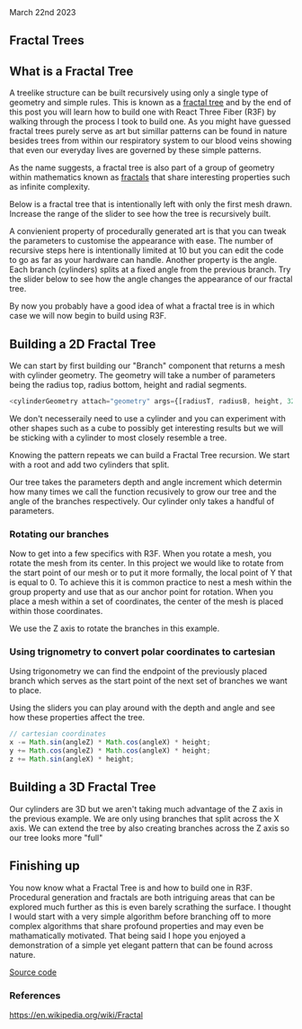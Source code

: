 
<Head>
  <title>Fractal Trees | Sergen Karaoglan</title>
  <meta
    name="description"
    content="Build fractal trees with a interactive 3D fractal tree generator."
  />
</Head>

<link
  rel="stylesheet"
  href="https://cdnjs.cloudflare.com/ajax/libs/highlight.js/11.7.0/styles/github-dark.min.css"
  integrity="sha512-rO+olRTkcf304DQBxSWxln8JXCzTHlKnIdnMUwYvQa9/Jd4cQaNkItIUj6Z4nvW1dqK0SKXLbn9h4KwZTNtAyw=="
  crossorigin="anonymous"
  referrerpolicy="no-referrer"
/>
<link
  rel="stylesheet"
  href="https://cdn.jsdelivr.net/npm/katex@0.15.2/dist/katex.min.css"
  integrity="sha384-RZU/ijkSsFbcmivfdRBQDtwuwVqK7GMOw6IMvKyeWL2K5UAlyp6WonmB8m7Jd0Hn"
  crossOrigin="anonymous"
/>

<article className="prose lg:prose-xl m-auto pt-16">
March 22nd 2023

# Fractal Trees

## What is a Fractal Tree

A treelike structure can be built recursively using only a single type of geometry and simple rules. This is known as a [fractal tree](https://en.wikipedia.org/wiki/Fractal_canopy) and by the end of this post you will learn how to build one with React Three Fiber (R3F) by walking through the process I took to build one. As you might have guessed fractal trees purely serve as art but simillar patterns can be found in nature besides trees from within our respiratory system to our blood veins showing that even our everyday lives are governed by these simple patterns.

As the name suggests, a fractal tree is also part of a group of geometry within mathematics known as [fractals](https://en.wikipedia.org/wiki/Fractal) that share interesting properties such as infinite complexity.

Below is a fractal tree that is intentionally left with only the first mesh drawn. Increase the range of the slider to see how the tree is recursively built.

<div className="m-auto w-96 h-96 py-10">
  <FractalTreeCanvas initDepth={1} showDepth={true} />
</div>

A convienient property of procedurally generated art is that you can tweak the parameters to customise the appearance with ease. The number of recursive steps here is intentionally limited at 10 but you can edit the code to go as far as your hardware can handle. Another property is the angle. Each branch (cylinders) splits at a fixed angle from the previous branch.
Try the slider below to see how the angle changes the appearance of our fractal tree.

<div className="m-auto w-96 h-96 py-10">
  <FractalTreeCanvas initDepth={10} showAngle={true} />
</div>

By now you probably have a good idea of what a fractal tree is in which case we will now begin to build using R3F.

## Building a 2D Fractal Tree

We can start by first building our "Branch" component that returns a mesh with cylinder geometry. The geometry will take a number of parameters being the radius top, radius bottom, height and radial segments.

```js
<cylinderGeometry attach="geometry" args={[radiusT, radiusB, height, 32]} />
```

We don't necesseraily need to use a cylinder and you can experiment with other shapes such as a cube to possibly get interesting results but we will be sticking with a cylinder to most closely resemble a tree.

<div className="m-auto w-96 h-96 py-10">
  <FractalTreeCanvas initDepth={10} showShape={true} />
</div>

Knowing the pattern repeats we can build a Fractal Tree recursion. We start with a root and add two cylinders that split.

Our tree takes the parameters depth and angle increment which determin how many times we call the function recusively to grow our tree and the angle of the branches respectively.
Our cylinder only takes a handful of parameters.

### Rotating our branches

Now to get into a few specifics with R3F. When you rotate a mesh, you rotate the mesh from its center. In this project we would like to rotate from the start point of our mesh or to put it more formally, the local point of Y that is equal to 0. To achieve this it is common practice to nest a mesh within the group property and use that as our anchor point for rotation. When you place a mesh within a set of coordinates, the center of the mesh is placed within those coordinates.

We use the Z axis to rotate the branches in this example.

### Using trignometry to convert polar coordinates to cartesian

Using trigonometry we can find the endpoint of the previously placed branch which serves as the start point of the next set of branches we want to place.

Using the sliders you can play around with the depth and angle and see how these properties affect the tree.

```js
// cartesian coordinates
x -= Math.sin(angleZ) * Math.cos(angleX) * height;
y += Math.cos(angleZ) * Math.cos(angleX) * height;
z += Math.sin(angleX) * height;
```

## Building a 3D Fractal Tree

Our cylinders are 3D but we aren't taking much advantage of the Z axis in the previous example. We are only using branches that split across the X axis. We can extend the tree by also creating branches across the Z axis so our tree looks more "full"

<div className="m-auto w-96 h-96 py-10">
  <FractalTreeCanvas is3D={true} initDepth={1} />
</div>

## Finishing up

You now know what a Fractal Tree is and how to build one in R3F. Procedural generation and fractals are both intriguing areas that can be explored much further as this is even
barely scrathing the surface. I thought I would start with a very simple algorithm before branching off to more complex algorithms that share profound properties and may even be mathamatically motivated. That being said I hope you enjoyed a demonstration of a simple yet elegant pattern that can be found across nature.

[Source code](https://github.com/SergenKaraoglan/sergen-karaoglan-portfolio/blob/main/components/fractal-tree.jsx)

### References

https://en.wikipedia.org/wiki/Fractal

</article>
